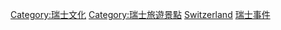 [[Category:瑞士文化|Category:瑞士文化]]
[[Category:瑞士旅遊景點|Category:瑞士旅遊景點]]
[[Category:各國娛樂事件|Switzerland]]
[[Category:瑞士事件|]]